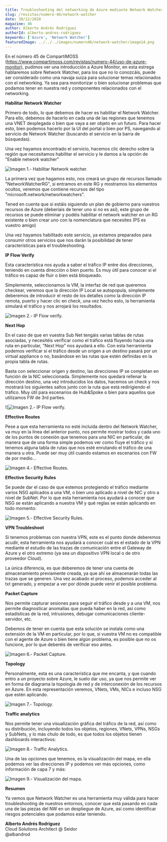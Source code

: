 ```yaml
---
title: Troubleshooting del networking de Azure mediante Network Watcher
slug: /revistas/numero-46/network-watcher
date: 30/12/2020
magazine: 46
author: Alberto Andrés Rodríguez
authorId: alberto-andres-rodriguez
keywords: ['Azure', 'Network Watcher']
featuredImage: ../../../images/numero46/network-watcher/image14.png
---
```







En el número 45 de CompartiMOSS
(https://www.compartimoss.com/revistas/numero-44/uso-de-azure-monitor),
pudimos ver una introducción a Azure Monitor, en esta estrega hablaremos
sobre Network Watcher, para los que no lo conozcáis, puede ser
considerado como una navaja suiza para solucionar temas relacionados con
el networking. Ya sea para monitorizar o bien solucionar problemas que
podamos tener en nuestra red y componentes relacionados con el
networking.

**Habilitar Network Watcher**

Primero de todo, lo que debemos de hacer es habilitar el Network
Watcher. Para ello, debemos de hacerlo en cada una de las regiones que
tenemos una VNET desplegada o bien que vaya a ser objeto en un futuro.
Para hacer esto, bien podemos hacerlo por la UI del portal o bien por
PS, navegando al servicio de Network Watcher (buscando el servicio en la
barra de búsquedas).

Una vez hayamos encontrado el servicio, hacemos clic derecho sobre la
región que necesitamos habilitar el servicio y le damos a la opción de
"Enable network watcher"

![**Imagen 1.- Habilitar Network watcher.**](../../../images/numero46/network-watcher/imagef.png)

La primera vez que hagamos esto, nos creará un grupo de recursos llamado
"NetworkWatcherRG", si entramos en este RG y mostramos los elementos
ocultos, veremos que contiene recursos del tipo
"microsoft.network/networkwatchers".

Tened en cuenta que si estáis siguiendo un plan de gobierno para
vuestros recursos de Azure (deberíais de tener uno si no es así), este
grupo de recursos se puede eliminar y podéis habilitar el network
watcher en un RG existente o bien crear uno con la nomenclatura que
necesites (PS es vuestro amigo)

Una vez hayamos habilitado este servicio, ya estamos preparados para
consumir otros servicios que nos darán la posibilidad de tener
características para el troubleshooting.

**IP Flow Verify**

Esta característica nos ayuda a saber el tráfico IP entre dos
direcciones, teniendo en cuenta dirección o bien puerto. Es muy útil
para conocer si el tráfico es capaz de fluir o bien está bloqueado.

Simplemente, seleccionamos la VM, la interfaz de red que queremos
checkear, veremos que la dirección IP Local se autopopula, simplemente
deberemos de introducir el resto de los detalles como la dirección IP
remota, puerto y hacer clic en check, una vez hecho esto, la herramienta
simulará el tráfico y nos arrojará los resultados.

![**Imagen 2.- IP Flow verify.**](../../../images/numero46/network-watcher/image10.png)

**Next Hop**

En el caso de que en vuestra Sub Net tengáis varias tablas de rutas
asociadas, y necesitéis verificar como el tráfico está fluyendo hacia
una ruta en particular, "Next Hop" nos ayudará a ello. Con esta
herramienta podemos verificar si el tráfico desde un origen a un destino
pasará por un virtual appliance o no, basándose en las rutas que estén
definidas en la propia tabla de rutas.

Basta con seleccionar origen y destino, las direcciones IP se completan
en función de la NIC seleccionada. Simplemente nos quedará rellenar la
dirección destino, una vez introducidos los datos, hacemos un check y
nos mostrará los siguientes saltos junto con la ruta que está
redirigiendo el tráfico. Muy útil para escenarios de Hub&Spoke o bien
para aquellos que utilizamos FW de 3rd parties.

![![**Imagen 2.- IP Flow verify.**](../../../images/numero46/network-watcher/image11.png)

**Effective Routes**

Pese a que esta herramienta no esté incluida dentro del Network Watcher,
va muy en la línea del anterior punto, nos permite mostrar todos y cada
uno de los puntos de conexión que tenemos para una NIC en particular, de
manera que de una forma simple podemos ver como fluye el tráfico y si
tenemos alguna tabla de rutas que nos esté enrutando el tráfico de una
manera u otra. Puede ser muy útil cuando estamos en escenarios con FW de
por medio...

![**Imagen 4.- Effective Routes.**](../../../images/numero46/network-watcher/image12.png)


**Effective Security Rules**

Se puede dar el caso de que estemos protegiendo el tráfico mediante
varios NSG aplicados a una VM, o bien uno aplicado a nivel de NIC y otro
a nivel de SubNet. Por lo que esta herramienta nos ayudará a conocer que
NSG se están aplicando a nuestra VM y qué reglas se están aplicando en
todo momento:

![**Imagen 5.- Effective Security Rules.**](../../../images/numero46/network-watcher/image13.png)


**VPN Troubleshoot**

Si tenemos problemas con nuestra VPN, este es el punto donde deberemos
acudir, esta herramienta nos ayudará a conocer cuál es el estado de la
VPN mediante el estudio de las trazas de comunicación entre el Gateway
de Azure y el otro extremo (ya sea un dispositivo VPN local o de otro
proveedor Cloud).

La única diferencia, es que deberemos de tener una cuenta de
almacenamiento previamente creada, ya que ahí se almacenarán todas las
trazas que se generen. Una vez acabado el proceso, podemos acceder al
txt generado, y empezar a ver por dónde puede venir el posible problema.

**Packet Capture**

Nos permite capturar sesiones para seguir el tráfico desde y a una VM,
nos permite diagnosticar anomalías que pueda haber en la red, así como
estadísticas de la red, intrusiones, debugar comunicaciones
cliente-servidor, etc.

Debemos de tener en cuenta que esta solución se instala como una
extensión de la VM en particular, por lo que, si vuestra VM no es
compatible con el agente de Azure o bien tiene algún problema, es
posible que no os funcione, por lo que deberéis de verificar eso antes.

![**Imagen 6.- Packet Capture.**](../../../images/numero46/network-watcher/image6.png)

**Topology**

Personalmente, esta es una característica que me encanta, y que cuando
entro a un proyecto sobre Azure, le suelo dar uso, ya que nos permite
ver en forma de diagrama la topología de red y de interconexión de los
recursos en Azure. En esta representación veremos, VNets, VMs, NICs e
incluso NSG que estén aplicando.

![**Imagen 7.- Topology.**](../../../images/numero46/network-watcher/image14.png)

**Traffic analytics**

Nos permite tener una visualización gráfica del tráfico de la red, así
como su distribución, incluyendo todos los objetos, regiones, VNets,
VPNs, NSGs y SubNets, y lo más chulo de todo, es que todos los objetos
tienen dashboards interactivos:

![**Imagen 8.- Traffic Analytics.**](../../../images/numero46/network-watcher/image8.png)


Una de las opciones que tenemos, es la visualización del mapa, en ella
podemos ver las direcciones IP y podemos ver más opciones, como
información de capa 7 y más:

![**Imagen 9.- Visualización del mapa.**](../../../images/numero46/network-watcher/image3.jpg)

**Resumen**

Ya vemos que Network Watcher es una herramienta muy válida para hacer
troubleshooting de nuestros entornos, conocer que está pasando en cada
una de las piezas del NW en un despliegue de Azure, así como identificar
riesgos potenciales que podamos estar teniendo.

**Alberto Andrés Rodríguez** <br />
Cloud Solutions Architect @ Seidor <br />
@albandrod 
 
